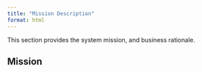```yaml
---
title: "Mission Description"
format: html
---
```


This section provides the system mission, and business rationale.

## Mission


